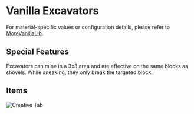 # Vanilla Excavators


<ProjectHeader slug="vanilla-excavators" mcVersion="1.16" />

For material-specific values or configuration details, please refer to [MoreVanillaLib](morevanillalib.mdx).

## Special Features
Excavators can mine in a 3x3 area and are effective on the same blocks as shovels. While sneaking, they only break the
targeted block.

## Items
![Creative Tab](/img/projects/vanilla-excavators/creative_tab.png)